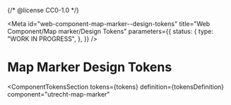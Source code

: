 {/* @license CC0-1.0 */}


<Meta
  id="web-component-map-marker--design-tokens"
  title="Web Component/Map marker/Design Tokens"
  parameters={{
    status: {
      type: "WORK IN PROGRESS",
    },
  }}
/>

# Map Marker Design Tokens

<ComponentTokensSection
  tokens={tokens}
  definition={tokensDefinition}
  component="utrecht-map-marker"
></ComponentTokensSection>
